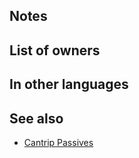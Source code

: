 {{Weapon Infobox
|tagid=SID_神舞のブレス
|intID=3270
|image=wep_ac059
|exclusive=1
|weaponType=Dragonstone
|cost=400
|might=16
|range=1
|effect=Grants Atk+3. If Sing or Dance is used, inflicts Def/Res-6 on nearest foes within 4 spaces of both unit and target ally through their next actions. At start of combat, if unit's HP ≥ 40%, grants Atk/Spd+6 to unit during combat, and also, if unit initiates combat, neutralizes effects that prevent unit's follow-up attacks, and also, if unit initiates combat and has weapon-triangle advantage or【Penalty】is active on foe, foe cannot counterattack. If foe's Range = 2, calculates damage using the lower of foe's Def or Res.<br><br>【Penalty】<br>All effects that last "on foe through its next action." Includes penalties inflicted by a skill like Panic or Threaten and negative status effects (preventing counterattacks, restricting movement, or the effects of a skill like Triangle Adept or Guard).
|statModifiers=0,19,0,0,0
|required=Flametongue
|properties=random_owner
}}
==Notes==
{{Penalties}}
{{Temporary buffs}}
{{IfUnitInitiates}}
{{Follow-up effect neutralization|preventOnly=1}}
{{WTA}}
{{EffectfromPenalty}}
{{Prevent counterattacks}}
{{LowerDefRes}}

==List of owners==
{{Skill Hero List}}
==In other languages==
{{OtherLanguages
|english=Faithful Breath
|japanese=神舞のブレス
|german=Treuer Atem
|spanishEU=Aliento fiel
|spanishLA=Soplo fiel
|french=Souffle fidèle
|italian=Soffio leale
|chineseTW=神舞吐息
|portuguese=Sopro fiel
}}

==See also==
{{See also skills|cond=(Description LIKE '%if sing or dance is used%inflicts%' OR Description LIKE '%has weapon-triangle advantage%') AND Description NOT LIKE '%disadvantage%' AND Exclusive='1'}}
* [[Skill families#Cantrip|Cantrip Passives]]
{{Weapons Navbox}}